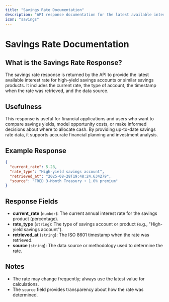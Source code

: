 ```yaml
---
title: "Savings Rate Documentation"
description: "API response documentation for the latest available interest rate for high-yield savings accounts, including structure, fields, and example output."
icon: "savings"
---
```


# Savings Rate Documentation

## What is the Savings Rate Response?

The savings rate response is returned by the API to provide the latest available interest rate for high-yield savings accounts or similar savings products. It includes the current rate, the type of account, the timestamp when the rate was retrieved, and the data source.

## Usefulness

This response is useful for financial applications and users who want to compare savings yields, model opportunity costs, or make informed decisions about where to allocate cash. By providing up-to-date savings rate data, it supports accurate financial planning and investment analysis.

## Example Response

```json
{
  "current_rate": 5.28,
  "rate_type": "High-yield savings account",
  "retrieved_at": "2025-08-28T19:48:24.634279",
  "source": "FRED 3-Month Treasury + 1.0% premium"
}
```

## Response Fields

- **current_rate** (`number`): The current annual interest rate for the savings product (percentage).
- **rate_type** (`string`): The type of savings account or product (e.g., "High-yield savings account").
- **retrieved_at** (`string`): The ISO 8601 timestamp when the rate was retrieved.
- **source** (`string`): The data source or methodology used to determine the rate.

## Notes

- The rate may change frequently; always use the latest value for calculations.
- The `source` field provides transparency about how the rate was determined.
